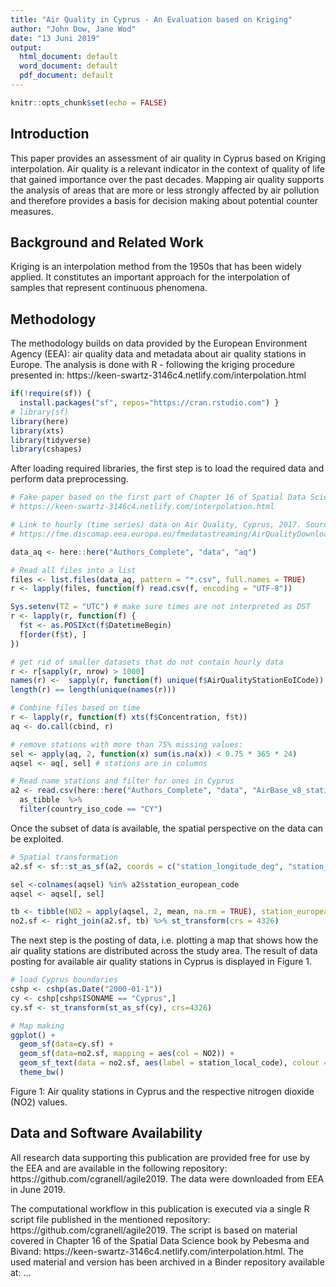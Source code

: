 ---
title: "Air Quality in Cyprus - An Evaluation based on Kriging"
author: "John Dow, Jane Wod"
date: "13 Juni 2019"
output:
  html_document: default
  word_document: default
  pdf_document: default
---

```{r setup, include=FALSE}
knitr::opts_chunk$set(echo = FALSE)
```

## Introduction

This paper provides an assessment of air quality in Cyprus based on Kriging interpolation. Air quality is a relevant indicator in the context of quality of life that gained importance over the past decades. Mapping air quality supports the analysis of areas that are more or less strongly affected by air pollution and therefore provides a basis for decision making about potential counter measures. 

## Background and Related Work
Kriging is an interpolation method from the 1950s that has been widely applied. It constitutes an important approach for the interpolation of samples that represent continuous phenomena. 

## Methodology

The methodology builds on data provided by the European Environment Agency (EEA): air quality data and metadata about air quality stations in Europe. The analysis is done with R - following the kriging procedure presented in: https://keen-swartz-3146c4.netlify.com/interpolation.html 


```{r load_libraries, echo=FALSE, message=FALSE, warning=FALSE}
if(!require(sf)) {
  install.packages("sf", repos="https://cran.rstudio.com") }
# library(sf)
library(here)
library(xts)
library(tidyverse)
library(cshapes)
```

After loading required libraries, the first step is to load the required data and perform data preprocessing.
```{r data_input, echo=TRUE}
# Fake paper based on the first part of Chapter 16 of Spatial Data Science book
# https://keen-swartz-3146c4.netlify.com/interpolation.html 

# Link to hourly (time series) data on Air Quality, Cyprus, 2017. Source: EEA
# https://fme.discomap.eea.europa.eu/fmedatastreaming/AirQualityDownload/AQData_Extract.fmw?CountryCode=CY&CityName=&Pollutant=8&Year_from=2017&Year_to=2017&Station=&Samplingpoint=&Source=E1a&Output=TEXT&UpdateDate=

data_aq <- here::here("Authors_Complete", "data", "aq")

# Read all files into a list
files <- list.files(data_aq, pattern = "*.csv", full.names = TRUE)
r <- lapply(files, function(f) read.csv(f, encoding = "UTF-8"))

Sys.setenv(TZ = "UTC") # make sure times are not interpreted as DST
r <- lapply(r, function(f) {
  f$t <- as.POSIXct(f$DatetimeBegin) 
  f[order(f$t), ] 
}) 

# get rid of smaller datasets that do not contain hourly data
r <- r[sapply(r, nrow) > 1000]
names(r) <-  sapply(r, function(f) unique(f$AirQualityStationEoICode))
length(r) == length(unique(names(r)))

# Combine files based on time
r <- lapply(r, function(f) xts(f$Concentration, f$t))
aq <- do.call(cbind, r)

# remove stations with more than 75% missing values:
sel <- apply(aq, 2, function(x) sum(is.na(x)) < 0.75 * 365 * 24)
aqsel <- aq[, sel] # stations are in columns

# Read name stations and filter for ones in Cyprus
a2 <- read.csv(here::here("Authors_Complete", "data", "AirBase_v8_stations.csv"), sep = "\t", stringsAsFactors = FALSE) %>% 
  as_tibble  %>% 
  filter(country_iso_code == "CY")


```

Once the subset of data is available, the spatial perspective on the data can be exploited. 

```{r spatial_transformation, echo=FALSE}
# Spatial transformation  
a2.sf <- sf::st_as_sf(a2, coords = c("station_longitude_deg", "station_latitude_deg"), crs = 4326)

sel <-colnames(aqsel) %in% a2$station_european_code
aqsel <- aqsel[, sel]

tb <- tibble(NO2 = apply(aqsel, 2, mean, na.rm = TRUE), station_european_code = colnames(aqsel))
no2.sf <- right_join(a2.sf, tb) %>% st_transform(crs = 4326)  
```

The next step is the posting of data, i.e. plotting a map that shows how the air quality stations are distributed across the study area. The result of data posting for available air quality stations in Cyprus is displayed in Figure 1.

```{r plot_map, echo=FALSE}
# load Cyprus boundaries
cshp <- cshp(as.Date("2000-01-1"))
cy <- cshp[cshp$ISONAME == "Cyprus",]
cy.sf <- st_transform(st_as_sf(cy), crs=4326)

# Map making
ggplot() + 
  geom_sf(data=cy.sf) + 
  geom_sf(data=no2.sf, mapping = aes(col = NO2)) + 
  geom_sf_text(data = no2.sf, aes(label = station_local_code), colour = "black", size=2, nudge_y = -0.05) + 
  theme_bw()

```

Figure 1: Air quality stations in Cyprus and the respective nitrogen dioxide (NO2) values.

## Data and Software Availability
All research data supporting this publication are provided free for use by the EEA and are available in the following repository: https://github.com/cgranell/agile2019. The data were downloaded from EEA in June 2019.  

The computational workflow in this publication is executed via a single R script file published in the mentioned repository: https://github.com/cgranell/agile2019. The script is based on material covered in Chapter 16 of the Spatial Data Science book by Pebesma and Bivand: https://keen-swartz-3146c4.netlify.com/interpolation.html. The used material and version has been archived in a Binder repository available at: ...



